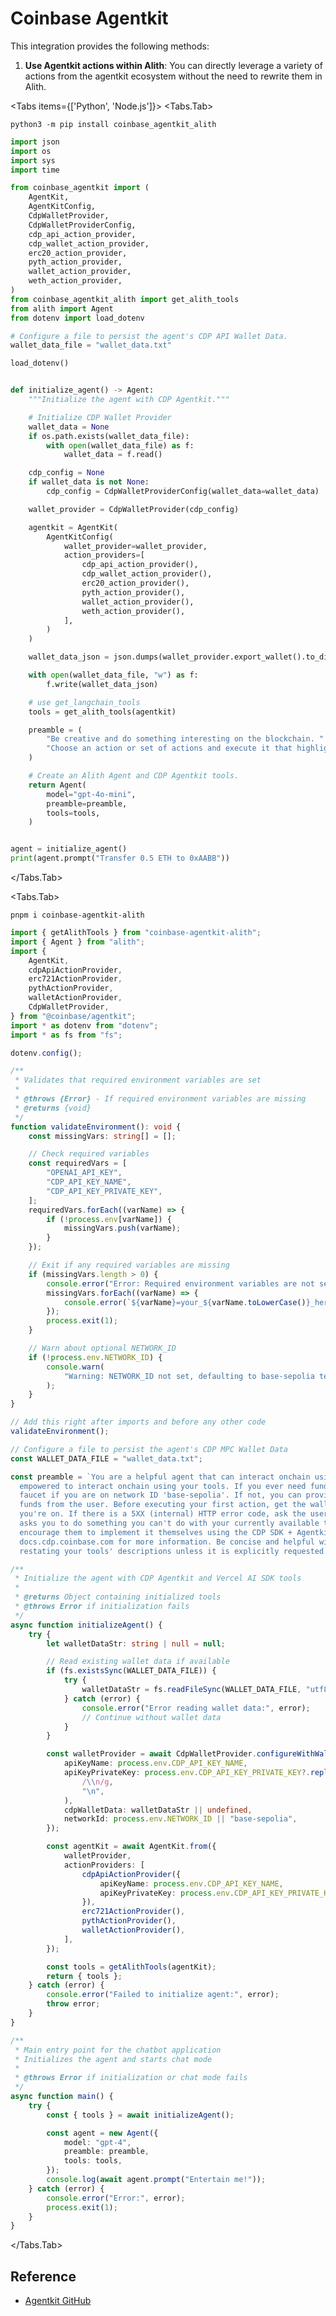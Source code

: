 
# Coinbase Agentkit

This integration provides the following methods:

1. **Use Agentkit actions within Alith**: You can directly leverage a variety of actions from the agentkit ecosystem without the need to rewrite them in Alith.

<Tabs items={['Python', 'Node.js']}>
  <Tabs.Tab>

```shell
python3 -m pip install coinbase_agentkit_alith
```

```python
import json
import os
import sys
import time

from coinbase_agentkit import (
    AgentKit,
    AgentKitConfig,
    CdpWalletProvider,
    CdpWalletProviderConfig,
    cdp_api_action_provider,
    cdp_wallet_action_provider,
    erc20_action_provider,
    pyth_action_provider,
    wallet_action_provider,
    weth_action_provider,
)
from coinbase_agentkit_alith import get_alith_tools
from alith import Agent
from dotenv import load_dotenv

# Configure a file to persist the agent's CDP API Wallet Data.
wallet_data_file = "wallet_data.txt"

load_dotenv()


def initialize_agent() -> Agent:
    """Initialize the agent with CDP Agentkit."""

    # Initialize CDP Wallet Provider
    wallet_data = None
    if os.path.exists(wallet_data_file):
        with open(wallet_data_file) as f:
            wallet_data = f.read()

    cdp_config = None
    if wallet_data is not None:
        cdp_config = CdpWalletProviderConfig(wallet_data=wallet_data)

    wallet_provider = CdpWalletProvider(cdp_config)

    agentkit = AgentKit(
        AgentKitConfig(
            wallet_provider=wallet_provider,
            action_providers=[
                cdp_api_action_provider(),
                cdp_wallet_action_provider(),
                erc20_action_provider(),
                pyth_action_provider(),
                wallet_action_provider(),
                weth_action_provider(),
            ],
        )
    )

    wallet_data_json = json.dumps(wallet_provider.export_wallet().to_dict())

    with open(wallet_data_file, "w") as f:
        f.write(wallet_data_json)

    # use get_langchain_tools
    tools = get_alith_tools(agentkit)

    preamble = (
        "Be creative and do something interesting on the blockchain. "
        "Choose an action or set of actions and execute it that highlights your abilities."
    )

    # Create an Alith Agent and CDP Agentkit tools.
    return Agent(
        model="gpt-4o-mini",
        preamble=preamble,
        tools=tools,
    )


agent = initialize_agent()
print(agent.prompt("Transfer 0.5 ETH to 0xAABB"))
```

  </Tabs.Tab>

  <Tabs.Tab>

```shell
pnpm i coinbase-agentkit-alith
```

```typescript
import { getAlithTools } from "coinbase-agentkit-alith";
import { Agent } from "alith";
import {
	AgentKit,
	cdpApiActionProvider,
	erc721ActionProvider,
	pythActionProvider,
	walletActionProvider,
	CdpWalletProvider,
} from "@coinbase/agentkit";
import * as dotenv from "dotenv";
import * as fs from "fs";

dotenv.config();

/**
 * Validates that required environment variables are set
 *
 * @throws {Error} - If required environment variables are missing
 * @returns {void}
 */
function validateEnvironment(): void {
	const missingVars: string[] = [];

	// Check required variables
	const requiredVars = [
		"OPENAI_API_KEY",
		"CDP_API_KEY_NAME",
		"CDP_API_KEY_PRIVATE_KEY",
	];
	requiredVars.forEach((varName) => {
		if (!process.env[varName]) {
			missingVars.push(varName);
		}
	});

	// Exit if any required variables are missing
	if (missingVars.length > 0) {
		console.error("Error: Required environment variables are not set");
		missingVars.forEach((varName) => {
			console.error(`${varName}=your_${varName.toLowerCase()}_here`);
		});
		process.exit(1);
	}

	// Warn about optional NETWORK_ID
	if (!process.env.NETWORK_ID) {
		console.warn(
			"Warning: NETWORK_ID not set, defaulting to base-sepolia testnet",
		);
	}
}

// Add this right after imports and before any other code
validateEnvironment();

// Configure a file to persist the agent's CDP MPC Wallet Data
const WALLET_DATA_FILE = "wallet_data.txt";

const preamble = `You are a helpful agent that can interact onchain using the Coinbase Developer Platform AgentKit. You are
  empowered to interact onchain using your tools. If you ever need funds, you can request them from the
  faucet if you are on network ID 'base-sepolia'. If not, you can provide your wallet details and request
  funds from the user. Before executing your first action, get the wallet details to see what network
  you're on. If there is a 5XX (internal) HTTP error code, ask the user to try again later. If someone
  asks you to do something you can't do with your currently available tools, you must say so, and
  encourage them to implement it themselves using the CDP SDK + Agentkit, recommend they go to
  docs.cdp.coinbase.com for more information. Be concise and helpful with your responses. Refrain from
  restating your tools' descriptions unless it is explicitly requested.`;

/**
 * Initialize the agent with CDP Agentkit and Vercel AI SDK tools
 *
 * @returns Object containing initialized tools
 * @throws Error if initialization fails
 */
async function initializeAgent() {
	try {
		let walletDataStr: string | null = null;

		// Read existing wallet data if available
		if (fs.existsSync(WALLET_DATA_FILE)) {
			try {
				walletDataStr = fs.readFileSync(WALLET_DATA_FILE, "utf8");
			} catch (error) {
				console.error("Error reading wallet data:", error);
				// Continue without wallet data
			}
		}

		const walletProvider = await CdpWalletProvider.configureWithWallet({
			apiKeyName: process.env.CDP_API_KEY_NAME,
			apiKeyPrivateKey: process.env.CDP_API_KEY_PRIVATE_KEY?.replace(
				/\\n/g,
				"\n",
			),
			cdpWalletData: walletDataStr || undefined,
			networkId: process.env.NETWORK_ID || "base-sepolia",
		});

		const agentKit = await AgentKit.from({
			walletProvider,
			actionProviders: [
				cdpApiActionProvider({
					apiKeyName: process.env.CDP_API_KEY_NAME,
					apiKeyPrivateKey: process.env.CDP_API_KEY_PRIVATE_KEY,
				}),
				erc721ActionProvider(),
				pythActionProvider(),
				walletActionProvider(),
			],
		});

		const tools = getAlithTools(agentKit);
		return { tools };
	} catch (error) {
		console.error("Failed to initialize agent:", error);
		throw error;
	}
}

/**
 * Main entry point for the chatbot application
 * Initializes the agent and starts chat mode
 *
 * @throws Error if initialization or chat mode fails
 */
async function main() {
	try {
		const { tools } = await initializeAgent();

		const agent = new Agent({
			model: "gpt-4",
			preamble: preamble,
			tools: tools,
		});
		console.log(await agent.prompt("Entertain me!"));
	} catch (error) {
		console.error("Error:", error);
		process.exit(1);
	}
}
```

  </Tabs.Tab>
</Tabs>

## Reference

- [Agentkit GitHub](https://github.com/coinbase/agentkit)
